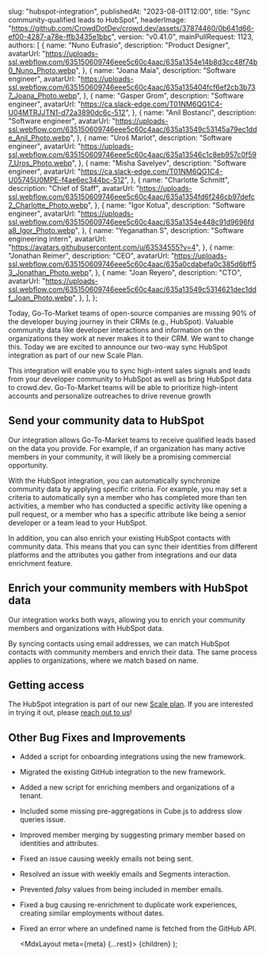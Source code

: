 
  slug: "hubspot-integration",
  publishedAt: "2023-08-01T12:00",
  title: "Sync community-qualified leads to HubSpot",
  headerImage:
    "https://github.com/CrowdDotDev/crowd.dev/assets/37874460/0b641d66-ef00-4287-a78e-ffb3435e1bbc",
  version: "v0.41.0",
  mainPullRequest: 1123,
  authors: [
    {
      name: "Nuno Eufrasio",
      description: "Product Designer",
      avatarUrl:
        "https://uploads-ssl.webflow.com/635150609746eee5c60c4aac/635a1354e14b8d3cc48f74b0_Nuno_Photo.webp",
    },
    {
      name: "Joana Maia",
      description: "Software engineer",
      avatarUrl:
        "https://uploads-ssl.webflow.com/635150609746eee5c60c4aac/635a135404fcf6ef2cb3b737_Joana_Photo.webp",
    },
    {
      name: "Gasper Grom",
      description: "Software engineer",
      avatarUrl: "https://ca.slack-edge.com/T01NM6QG1C4-U04MTRJJTN1-d72a3890dc6c-512",
    },
    {
      name: "Anil Bostanci",
      description: "Software engineer",
      avatarUrl:
        "https://uploads-ssl.webflow.com/635150609746eee5c60c4aac/635a13549c53145a79ec1dde_Anil_Photo.webp",
    },
    {
      name: "Uroš Marlot",
      description: "Software engineer",
      avatarUrl:
        "https://uploads-ssl.webflow.com/635150609746eee5c60c4aac/635a13546c1c8eb957c0f597_Uros_Photo.webp",
    },
    {
      name: "Misha Savelyev",
      description: "Software engineer",
      avatarUrl: "https://ca.slack-edge.com/T01NM6QG1C4-U05745U0MPE-f4ae6ec344bc-512",
    },
    {
      name: "Charlotte Schmitt",
      description: "Chief of Staff",
      avatarUrl:
        "https://uploads-ssl.webflow.com/635150609746eee5c60c4aac/635a1354fd6f246cb97defc2_Charlotte_Photo.webp",
    },
    {
      name: "Igor Kotua",
      description: "Software engineer",
      avatarUrl:
        "https://uploads-ssl.webflow.com/635150609746eee5c60c4aac/635a1354e448c91d9696fda8_Igor_Photo.webp",
    },
    {
      name: "Yeganathan S",
      description: "Software engineering intern",
      avatarUrl: "https://avatars.githubusercontent.com/u/63534555?v=4",
    },
    {
      name: "Jonathan Reimer",
      description: "CEO",
      avatarUrl:
        "https://uploads-ssl.webflow.com/635150609746eee5c60c4aac/635a0cdabefa0c385d6bff53_Jonathan_Photo.webp",
    },
    {
      name: "Joan Reyero",
      description: "CTO",
      avatarUrl:
        "https://uploads-ssl.webflow.com/635150609746eee5c60c4aac/635a13549c5314621dec1ddf_Joan_Photo.webp",
    },
  ],
};

Today, Go-To-Market teams of open-source companies are missing 90% of the developer buying journey in their CRMs (e.g., HubSpot). Valuable community data like developer interactions and information on the organizations they work at never makes it to their CRM. We want to change this. Today we are excited to announce our two-way sync HubSpot integration as part of our new Scale Plan.

This integration will enable you to sync high-intent sales signals and leads from your developer community to HubSpot as well as bring HubSpot data to crowd.dev. Go-To-Market teams will be able to prioritize high-intent accounts and personalize outreaches to drive revenue growth

## Send your community data to HubSpot

Our integration allows Go-To-Market teams to receive qualified leads based on the data you provide. For example, if an organization has many active members in your community, it will likely be a promising commercial opportunity.

With the HubSpot integration, you can automatically synchronize community data by applying specific criteria. For example, you may set a criteria to automatically syn a member who has completed more than ten activities, a member who has conducted a specific activity like opening a pull request, or a member who has a specific attribute like being a senior developer or a team lead to your HubSpot.

In addition, you can also enrich your existing HubSpot contacts with community data. This means that you can sync their identities from different platforms and the attributes you gather from integrations and our data enrichment feature.

<CenteredImage
  src="https://github.com/CrowdDotDev/crowd.dev/assets/37874460/bb7dc086-dfe1-4cd1-880a-d86f98993bac"
  maxWidth="100%"
/>

## Enrich your community members with HubSpot data

Our integration works both ways, allowing you to enrich your community members and organizations with HubSpot data.

By syncing contacts using email addresses, we can match HubSpot contacts with community members and enrich their data. The same process applies to organizations, where we match based on name.

## Getting access

The HubSpot integration is part of our new [Scale plan](https://www.crowd.dev/pricing). If you are interested in trying it out, please [reach out to us](https://cal.com/team/CrowdDotDev/custom-plan)!

## Other Bug Fixes and Improvements

- Added a script for onboarding integrations using the new framework. <PullRequest number="1199"/>
- Migrated the existing GitHub integration to the new framework. <PullRequest number="1170"/>
- Added a new script for enriching members and organizations of a tenant. <PullRequest number="1107"/>
- Included some missing pre-aggregations in Cube.js to address slow queries issue. <PullRequest number="1184"/>
- Improved member merging by suggesting primary member based on identities and attributes. <PullRequest number="1190"/>
- Fixed an issue causing weekly emails not being sent. <PullRequest number="1195"/>
- Resolved an issue with weekly emails and Segments interaction. <PullRequest number="1193"/>
- Prevented _falsy_ values from being included in member emails. <PullRequest number="1186"/>
- Fixed a bug causing re-enrichment to duplicate work experiences, creating similar employments without dates. <PullRequest number="1185"/>
- Fixed an error where an undefined name is fetched from the GitHub API. <PullRequest number="1196"/>

  <MdxLayout meta={meta} {...rest}>
    {children}
  </MdxLayout>
);
